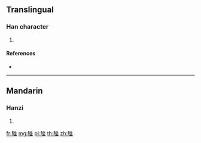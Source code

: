 {{character info/new}}
==Translingual==

===Han character===
{{Han char|rn=109|rad=目|as=07|sn=12|four=|canj=BUOOG}}

# {{defn|Han|sort=目07}}

====References====
* {{Han ref|kx=0808.330|dkj=23368|dj=1223.250|hdz=42492.030|uh=7749|ud=30537}}

----

==Mandarin==

===Hanzi===
{{cmn-hanzi|pin=[[cuō]] ([[cuo1]])|wg=ts'o<sup>1</sup>}}

# {{defn|lang=cmn|sort=目07}}

[[fr:睉]]
[[mg:睉]]
[[pl:睉]]
[[th:睉]]
[[zh:睉]]